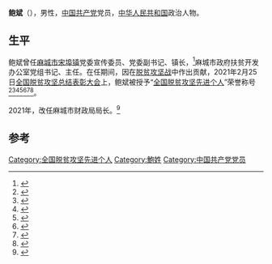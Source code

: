 '''鲍斌'''（{{bd|1972年|2月}}），男性，[[中国共产党|中国共产党]]党员，[[中华人民共和国|中华人民共和国]]政治人物。

== 生平 ==

鲍斌曾任[[麻城市|麻城市]][[宋埠鎮_(麻城市)|宋埠镇]]党委宣传委员、党委副书记、镇长，<ref>{{cite web |title=关于麻城市宋埠镇野鸡岗村虚报冒领种粮补贴款问题查处情况的通报 |url=https://www.ilichuan.com.cn/jzcm46dc1d0a/1215643.htm |website=中国利川网 |accessdate=2022-02-23}}</ref>麻城市政府扶贫开发办公室党组书记、主任。在任期间，因在[[脱贫攻坚战|脱贫攻坚战]]中作出贡献，2021年2月25日[[全国脱贫攻坚总结表彰大会|全国脱贫攻坚总结表彰大会]]上，鲍斌被授予“[[全国脱贫攻坚先进个人|全国脱贫攻坚先进个人]]”荣誉称号<ref>{{Cite web|title=关于全国脱贫攻坚先进个人先进集体拟表彰对象的公示|url=https://www.chinanews.com/gn/2021/02-10/9409480.shtml|accessdate=2021-03-12|work=[[中新网|中新网]]}}</ref><ref>{{Cite web|title=全国脱贫攻坚1981名先进个人和1501个先进集体名单发布|url=https://www.thepaper.cn/newsDetail_forward_11460123|accessdate=2021-03-12|work=[[澎湃新闻|澎湃新闻]]}}</ref><ref>{{Cite web|title=全国脱贫攻坚先进个人1981名、先进集体1501个 名单公布|url=https://www.bjnews.com.cn/detail/161425514215596.html|accessdate=2021-03-12|work=[[北京新闻网|北京新闻网]]}}</ref><ref>{{cite web | title=关于表彰全国脱贫攻坚先进个人和先进集体的决定 | website=人民日报 | date=2013-07-17 | url=http://paper.people.com.cn/rmrb/html/2021-02/26/nw.D110000renmrb_20210226_4-03.htm | language=zh | access-date=2021-03-17}}</ref><ref>{{cite web | title=全国脱贫攻坚先进个人名单 | website=光明日报-光明网 | url=https://epaper.gmw.cn/gmrb/html/2021-02/26/nw.D110000gmrb_20210226_1-08.htm | language=zh | access-date=2021-03-17}}</ref><ref>{{cite web | title=全国脱贫攻坚1981名先进个人和1501个先进集体名单发布 | website=东方网 | date=2021-02-25 | url=https://n.eastday.com/pnews/161425172177019915 | language=zh | access-date=2021-03-17}}</ref><ref>{{cite web | title=中共中央国务院关于表彰全国脱贫攻坚先进个人和先进集体的决定 | website=[[环球网|环球网]] | url=https://china.huanqiu.com/article/424sBpZGkdl | language=zh | access-date=2021-03-17}}</ref>。

2021年，改任麻城市财政局局长。<ref>{{cite web |title=麻城市财政局到乘马岗镇召开乡村振兴实地调研座谈暨业务培训会 |url=https://www.mczx.net/129261.html |website=麻城在线 |accessdate=2021-10-21}}</ref>

==参考==
{{Reflist}}

[[Category:全国脱贫攻坚先进个人|Category:全国脱贫攻坚先进个人]]
[[Category:鮑姓|Category:鮑姓]]
[[Category:中国共产党党员|Category:中国共产党党员]]